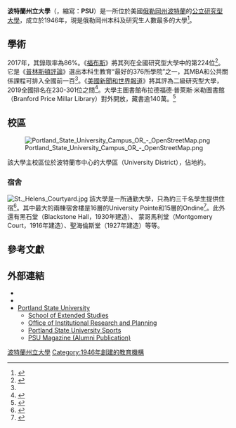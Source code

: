 {{Infobox university
| name              = Portland State University
| native_name       =
| image_name        = Portland State University Seal.svg
| image_size        = 225px
| caption           = 波特蘭州立大學校徽
| latin_name        =
| motto             = ''Doctrina urbi serviat'' （[[拉丁語|拉丁語]]）<br />Let knowledge serve the city（英語）

| mottoeng          =
| established       = 1946
| closed            =
| type              = [[公立大學|公立大學]]
| endowment         = US $6340萬（2012）
| chancellor        =
| president         = Wim Wiewel
| vice-president    = Sona Karentz Andrews
| vice_provost      = Jackie Balzer

| faculty           = 1,764<ref name="pdx.edu">{{cite web|url=http://www.pdx.edu/profile/snapshot-portland-state|work=Portland State University|title=Profile|accessdate=February 1, 2019|archive-url=https://web.archive.org/web/20150112033212/http://www.pdx.edu/profile/snapshot-portland-state|archive-date=2015-01-12|dead-url=yes}}</ref> 
| staff             = 678<ref name="pdx.edu" /> 
| students          = 28,241<ref name="pdx.edu" />
| undergrad         = 22,613<ref name="pdx.edu" /> 
| postgrad          = 5,628<ref name="pdx.edu"/> 
| city              = [[波特蘭_(俄勒岡州)|波特蘭]]
| state             = [[俄勒岡州|俄勒岡州]]
| country           = 美國
| coor              = {{Coord|45|30|46|N|122|41|07|W|display=inline,title}}
| campus            = 都會區<br/>{{convert|50|acre|ha}}
| former_names      = Vanport Extension Center（1946）<br/>Portland State College（1955）
| sports            =
| colors            =綠和白{{colorbox|#6A7F10}}{{colorbox|white}}<ref>[http://www.pdx.edu/faqs/what-colors-should-i-use-in-portland-state-university-print-and-online-publications Portland State University | FAQs<!-- Bot generated title -->] {{webarchive|url=https://web.archive.org/web/20140116100644/http://www.pdx.edu/faqs/what-colors-should-i-use-in-portland-state-university-print-and-online-publications |date=2014-01-16 }}</ref>
| colours           =
| nickname          = [[波特蘭州維京人|Vikings]]
| mascot            = Victor E. Viking
| athletics         = [[NCAA|NCAA]] 第一级<br/>[[大天際聯盟|大天際聯盟]]
| affiliations      =
| website           = [http://www.pdx.edu/ pdx.edu]
| logo              = [[File:Portland_State_University_Logo.svg|250px]]
| footnotes         =
}}
'''波特蘭州立大學'''（{{lang-en|'''Portland State University'''}}，縮寫：'''PSU'''）是一所位於美國[[俄勒岡州|俄勒岡州]][[波特蘭_(俄勒岡州)|波特蘭]]的[[公立大學|公立]][[研究型大學|研究型大學]]，成立於1946年，現是俄勒岡州本科及研究生人數最多的大學<ref name="2013 OUS Fact Book">{{cite web|last=Oregon University System|first=Chancellor's Office|title=2013 Fact Book|url=http://www.ous.edu/sites/default/files/dept/ir/reports/fb2010/2013_fact_book_web2.pdf|publisher=Oregon University System|accessdate=12 May 2014|deadurl=yes|archiveurl=https://web.archive.org/web/20140512231039/http://www.ous.edu/sites/default/files/dept/ir/reports/fb2010/2013_fact_book_web2.pdf|archivedate=2014年5月12日}}</ref>。

==學術==
{{Infobox US university ranking
| Wamo_NU = 137<ref>{{cite web |title=2014 National Universities Rankings |date=n.d. |accessdate=26 May 2015 |website=Washington Monthly |url=http://www.washingtonmonthly.com/college_guide/rankings-2014/national-universities-rank-all.php |deadurl=yes |archiveurl=https://web.archive.org/web/20140828025627/http://www.washingtonmonthly.com/college_guide/rankings-2014/national-universities-rank-all.php |archivedate=2014年8月28日 }}</ref>
}}
2017年，其錄取率為86%。《[[福布斯|福布斯]]》將其列在全國研究型大學中的第224位<ref>{{cite web|url=https://www.forbes.com/colleges/portland-state-university/|work=Forbes|title=Portland State University|accessdate=2018-01-09|archive-date=2021-02-17|archive-url=https://web.archive.org/web/20210217122915/https://www.forbes.com/colleges/portland-state-university/|dead-url=no}}</ref>。它是《[[普林斯頓評論|普林斯頓評論]]》選出本科生教育“最好的376所學院”之一，其MBA和公共關係課程可排入全國前一百<ref name="pdx.edu" />。《[[美國新聞和世界報道|美國新聞和世界報道]]》將其評為二級研究型大學，2019全國排名在230-301位之間<ref name="us news">{{cite news| title = Rankings and Reviews: Portland State University| publisher = US News.com| url = http://colleges.usnews.rankingsandreviews.com/best-colleges/portland-state-3216| accessdate = 2019-03-13| archive-date = 2013-01-07| archive-url = https://web.archive.org/web/20130107132155/http://colleges.usnews.rankingsandreviews.com/best-colleges/portland-state-3216| dead-url = no}}</ref>。大學主圖書館布拉德福德·普萊斯·米勒圖書館（Branford Price Millar Library）對外開放，藏書逾140萬。<ref name="facts and figures">{{cite web|url=http://library.pdx.edu/facts.html|work=Portland State University|title=Branford Price Millar Library: Facts & Figures|accessdate=30 December 2013|deadurl=yes|archiveurl=https://web.archive.org/web/20120425090024/http://library.pdx.edu/facts.html|archivedate=2012年4月25日|df=}}</ref>

==校區==
[[File:Portland_State_University_Campus_OR_-_OpenStreetMap.png|thumb]]

該大學主校區位於波特蘭市中心的大學區（University District），佔地約{{convert|50|acre}}。

===宿舍===
[[File:St._Helens_Courtyard.jpg|thumb]]
該大學是一所通勤大學，只為約三千名學生提供住宿<ref>{{cite web|url=http://www.pdx.edu/housing/stats|work=Portland State University|title=Housing Statistics|accessdate=4 January 2014|deadurl=yes|archiveurl=https://web.archive.org/web/20140103141756/http://www.pdx.edu/housing/stats|archivedate=2014年1月3日|df=}}</ref>。其中最大的兩棟宿舍樓是16層的University Pointe和15層的Ondine<ref>{{cite web|url=http://www.pdx.edu/housing/buildings|work=Portland State University|title=Housing & Residence Life|accessdate=4 January 2014|archive-url=https://web.archive.org/web/20180110234208/https://www.pdx.edu/housing/buildings|archive-date=2018-01-10|dead-url=yes}}</ref>。此外還有黑石堂（Blackstone Hall，1930年建造）、 蒙哥馬利堂（Montgomery Court，1916年建造）、聖海倫斯堂（1927年建造）等等。

== 參考文獻==
{{Reflist|30em}}

== 外部連結 ==
{{Sister project links|Portland State University}}
{{Commons category-inline}}
*{{cite web
 |year         = 2006
 |url          = http://www.usnews.com/usnews/edu/college/directory/brief/drglance_3216_brief.php
 |title        = Portland State University: At a Glance
 |work         = [[America's_Best_Colleges|America's Best Colleges]]
 |publisher    = [[U.S._News_&_World_Report|U.S. News & World Report]]
 |accessdate   = 2006-04-07
 |archive-date = 2008-10-13
 |archive-url  = https://web.archive.org/web/20081013184633/http://www.usnews.com/usnews/edu/college/directory/brief/drglance_3216_brief.php
 |dead-url     = no
}}
*{{cite web
 |year         = 2006
 |url          = http://www.princetonreview.com/college/research/profiles/generalinfo.asp?listing=1023397&LTID=1
 |title        = Portland State University
 |publisher    = [[Princeton_Review|Princeton Review]]
 |accessdate   = 2006-05-23
 |archive-date = 2015-06-14
 |archive-url  = https://web.archive.org/web/20150614135307/http://www.princetonreview.com/college/research/profiles/generalinfo.asp?listing=1023397&LTID=1
 |dead-url     = no
}}
*[http://www.pdx.edu Portland State University]
**[https://web.archive.org/web/20110930142049/http://extended.pdx.edu/index.shtml School of Extended Studies]
**[https://web.archive.org/web/20140825211141/http://www.oirp.pdx.edu/ Office of Institutional Research and Planning]
**[http://www.goviks.com/ Portland State University Sports] {{Wayback|url=http://www.goviks.com/ |date=20210419060101 }}
**[http://www.pdx.edu/magazine/ PSU Magazine (Alumni Publication)] {{Wayback|url=http://www.pdx.edu/magazine/ |date=20201027131517 }}
{{俄勒岡州的學院和大學}}
{{Authority control}}
[[Category:波特蘭州立大學|]]
[[Category:1946年創建的教育機構|Category:1946年創建的教育機構]]
